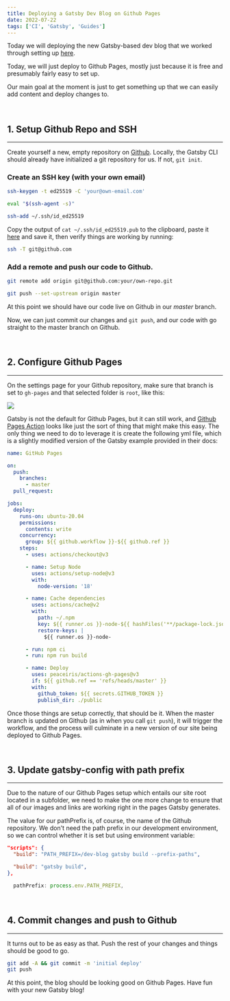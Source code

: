 ---
title: Deploying a Gatsby Dev Blog on Github Pages
date: 2022-07-22
tags: ['CI', 'Gatsby', 'Guides']
---

Today we will deploying the new Gatsby-based dev blog that we worked through setting up [here](/2022/07/20/setting-up-with-gatsby/).

Today, we will just deploy to Github Pages, mostly just because it is free and presumably fairly easy to set up.

Our main goal at the moment is just to get something up that we can easily add content and deploy changes to.

<br/>

## 1. Setup Github Repo and SSH
---

Create yourself a new, empty repository on [Github](https://github.com/new). Locally, the Gatsby CLI should already have initialized a git repository for us. If not, `git init`.

### Create an SSH key (with your own email)

```sh command=1,3,5 noCopy=2-5
ssh-keygen -t ed25519 -C 'your@own-email.com'

eval "$(ssh-agent -s)"

ssh-add ~/.ssh/id_ed25519
```


Copy the output of `cat ~/.ssh/id_ed25519.pub` to the clipboard, paste it [here](https://github.com/settings/ssh/new) and save it, then verify things are working by running:
```sh
ssh -T git@github.com
```

### Add a remote and push our code to Github.
```sh command=1,3
git remote add origin git@github.com:your/own-repo.git

git push --set-upstream origin master
```

At this point we should have our code live on Github in our _master_ branch.

Now, we can just commit our changes and `git push`, and our code with go straight to the master branch on Github.

<br/>

## 2. Configure Github Pages
---

On the settings page for your Github repository, make sure that branch is set to `gh-pages` and that selected folder is `root`, like this:

![](github-pages-settings.png)

Gatsby is not the default for Github Pages, but it can still work, and [Github Pages Action](https://github.com/marketplace/actions/github-pages-action) looks like just the sort of thing that might make this easy. The only thing we need to do to leverage it is create the following yml file, which is a slightly modified version of the Gatsby example provided in their docs:


```yml file=.github/workflows/gh-pages.yml start=1
name: GitHub Pages

on:
  push:
    branches:
      - master
  pull_request:

jobs:
  deploy:
    runs-on: ubuntu-20.04
    permissions:
      contents: write
    concurrency:
      group: ${{ github.workflow }}-${{ github.ref }}
    steps:
      - uses: actions/checkout@v3

      - name: Setup Node
        uses: actions/setup-node@v3
        with:
          node-version: '18'

      - name: Cache dependencies
        uses: actions/cache@v2
        with:
          path: ~/.npm
          key: ${{ runner.os }}-node-${{ hashFiles('**/package-lock.json') }}
          restore-keys: |
            ${{ runner.os }}-node-

      - run: npm ci
      - run: npm run build

      - name: Deploy
        uses: peaceiris/actions-gh-pages@v3
        if: ${{ github.ref == 'refs/heads/master' }}
        with:
          github_token: ${{ secrets.GITHUB_TOKEN }}
          publish_dir: ./public
```

Once those things are setup correctly, that should be it. When the master branch is updated on Github (as in when you call `git push`), it will trigger the workflow, and the process will culminate in a new version of our site being deployed to Github Pages.

<br/>

## 3. Update gatsby-config with path prefix
---

Due to the nature of our Github Pages setup which entails our site root located in a subfolder, we need to make the one more change to ensure that all of our images and links are working right in the pages Gatsby generates.

The value for our pathPrefix is, of course, the name of the Github repository. We don't need the path prefix in our development environment, so we can control whether it is set but using environment variable:

```json file=package.json add=2 remove=4 exclude=1,5
"scripts": {
  "build": "PATH_PREFIX=/dev-blog gatsby build --prefix-paths",

  "build": "gatsby build",
},
```

```js file=gatsby-config.ts
  pathPrefix: process.env.PATH_PREFIX,
```

<br/>

## 4. Commit changes and push to Github
---

It turns out to be as easy as that. Push the rest of your changes and things should be good to go.

```sh command=1,2
git add -A && git commit -m 'initial deploy'
git push
```

At this point, the blog should be looking good on Github Pages. Have fun with your new Gatsby blog!